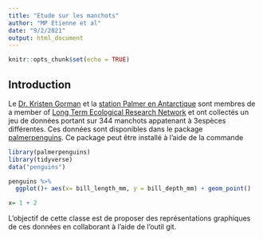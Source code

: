 ```yaml
---
title: "Etude sur les manchots"
author: "MP Etienne et al"
date: "9/2/2021"
output: html_document
---
```


```r
knitr::opts_chunk$set(echo = TRUE)
```

## Introduction 

Le  [Dr. Kristen Gorman](https://www.uaf.edu/cfos/people/faculty/detail/kristen-gorman.php) et la [station Palmer en Antarctique](https://pal.lternet.edu/) sont membres  de a member of [ Long Term Ecological Research Network](https://lternet.edu/) et ont collectés un jeu de données portant sur 344 manchots appatenant à 3espèces différentes. Ces données sont disponibles dans le package [palmerpenguins](https://allisonhorst.github.io/palmerpenguins/). Ce package peut être installé à l'aide de la commande


```r
library(palmerpenguins)
library(tidyverse)
data("penguins")

penguins %>%
  ggplot()+ aes(x= bill_length_mm, y = bill_depth_mm) + geom_point()

x= 1 + 2
```

L'objectif de cette classe est de proposer des représentations graphiques de ces données en collaborant à l'aide de l'outil git.
